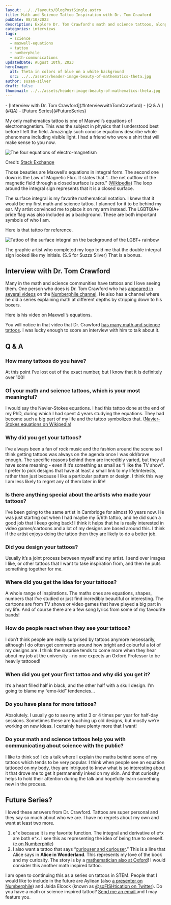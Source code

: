 ```yaml
---
layout: ../../layouts/BlogPostSingle.astro
title: Math and Science Tattoo Inspiration with Dr. Tom Crawford
pubDate: 08/10/2023
description: Explore Dr. Tom Crawford's math and science tattoos, along with insights into his unique approach to tattoo design and its impact on math communication.
categories: interviews
tags:
  - science
  - maxwell-equations
  - tattoo
  - numberphile
  - math-communications
updatedDate: August 10th, 2023
heroImage:
  alt: Theta in colors of blue on a white background
  src: ../../assets/header-image-beauty-of-mathematics-theta.jpg
author: susan-silver
draft: false
thumbnail: ../../assets/header-image-beauty-of-mathematics-theta.jpg
---
```




<Toc>
- [Interview with Dr. Tom Crawford](#InterviewwithTomCrawford)
- [Q & A ](#QA)
- [Future Series](#FutureSeries)
</Toc>



My only mathematics tattoo is one of Maxwell’s equations of electromagnetism. This was the subject in physics that I understood best 
before I left the field. Amazingly such concise equations describe whole phenomena including visible light. I had a friend who wore 
a shirt that will make sense to you now.


<Image src={equations} alt="The four equations of electro-magnetism" format="avif" quality="mid"/>


Credit: [Stack Exchange](https://physics.stackexchange.com/questions/154984/and-god-said-and-there-was-light-what-does-these-equations-mean)

Those beauties are Maxwell’s equations in integral form. The second one down is the Law of Magnetic Flux. 
It states that “...the net outflow of the magnetic field through a closed surface is zero.” ([Wikipedia](https://en.wikipedia.org/wiki/Maxwell%27s_equations)) 
The loop around the integral sign represents that it is a closed surface. 

The surface integral is my favorite mathematical notation. I knew that it would be my first math and science tattoo. I planned 
for it to be behind my ear. My artist convinced me to place it on my arm instead. The LGBTQIA+ pride flag was also included as 
a background. These are both important symbols of who I am.

Here is that tattoo for reference.


<Image src={tattoo} alt="Tattoo of the surface integral on the background of the LGBT+ rainbow" format="avif" quality="mid"/>



The graphic artist who completed my logo told me that the double integral sign looked like my initials. 
(S.S for Suzza Silver) That is a bonus. 


## Interview with Dr. Tom Crawford <a name="InterviewwithTomCrawford"></a>

Many in the math and science communities have tattoos and I love seeing them. One person who does is 
Dr. Tom Crawford who has [appeared in several videos](https://www.youtube.com/playlist?list=PLt5AfwLFPxWJ2TNTA79reKQ6S88kTvDR-)
 on the [Numberphile channel](https://beautyofmathematics.com/favorite-video-every-year-numberphile). He also has a channel where 
 he did a series explaining math at different depths by stripping down to his boxers. 

Here is his video on Maxwell’s equations. 

<YouTube id="https://www.youtube.com/watch?v=DktE2TD8LwI" />



You will notice in that video that Dr. Crawford [has many math and science tattoos](https://tomrocksmaths.com/tattoos/). 
I was lucky enough to score an interview with him to talk about it.


## Q & A <a name="QA"></a>


### How many tattoos do you have?

At this point I’ve lost out of the exact number, but I know that it is definitely over 100! 


### Of your math and science tattoos, which is your most meaningful?

I would say the Navier-Stokes equations. I had this tattoo done at the end of my PhD, during which I had spent 
4 years studying the equations. They had become such a big part of my life and the tattoo symbolizes that. 
([Navier-Stokes equations on Wikipedia](https://en.wikipedia.org/wiki/Navier%E2%80%93Stokes_equations))


### Why did you get your tattoos?

I’ve always been a fan of rock music and the fashion around the scene so I think getting tattoos was always on the agenda once 
I was old/brave enough. The specific reasons behind them are incredibly varied, but they all have some meaning - even if it’s 
something as small as “I like the TV show”. I prefer to pick designs that have at least a small link to my life/interests, 
rather than just because I like a particular pattern or design. I think this way I am less likely to regret any of them later in life!


### Is there anything special about the artists who made your tattoos? 

I’ve been going to the same artist in Cambridge for almost 10 years now. He was just starting out when I had maybe my 5/6th tattoo, 
and he did such a good job that I keep going back! I think it helps that he is really interested in video games/cartoons and a lot of
 my designs are based around this. I think if the artist enjoys doing the tattoo then they are likely to do a better job. 


### Did you design your tattoos? 

Usually it’s a joint process between myself and my artist. I send over images I like, or other tattoos that I want to take 
inspiration from, and then he puts something together for me. 


### Where did you get the idea for your tattoos?

A whole range of inspirations. The maths ones are equations, shapes, numbers that I’ve studied or just find incredibly beautiful or
 interesting. The cartoons are from TV shows or video games that have played a big part in my life. And of course there are a few song 
 lyrics from some of my favourite bands!


### How do people react when they see your tattoos? 

I don’t think people are really surprised by tattoos anymore necessarily, although I do often get comments around how bright and colourful 
a lot of my designs are. I think the surprise tends to come more when they hear about my job at the university - no one expects an Oxford
 Professor to be heavily tattooed!


### When did you get your first tattoo and why did you get it? 

It’s a heart filled half in black, and the other half with a skull design. I’m going to blame my “emo-kid” tendencies...


### Do you have plans for more tattoos?

Absolutely. I usually go to see my artist 3 or 4 times per year for half-day sessions. Sometimes these are touching up old designs, 
but mostly we’re working on new ideas. I certainly have plenty more that I want!


### Do your math and science tattoos help you with communicating about science with the public?

I like to think so! I do a talk where I explain the maths behind some of my tattoos which tends to be very popular. 
I think when people see an equation tattooed on my body, they are intrigued to know what is so interesting about it that drove me to get
 it permanently inked on my skin. And that curiosity helps to hold their attention during the talk and hopefully learn something new in the
  process.


## Future Series? <a name="FutureSeries"></a>

I loved these answers from Dr. Crawford. Tattoos are super personal and they say so much about who we are. 
I have no regrets about my own and want at least two more.



1. e^x because it is my favorite function. The integral and derivative of e^x are both e^x. I see this as representing the idea of 
being true to oneself. ([e on Numberphile](https://www.youtube.com/watch?v=AuA2EAgAegE))
2. I also want a tattoo that says “[curiouser and curiouser](https://beautyofmathematics.com/15-mathematical-cross-stitch-patterns#CuriouserandCuriouser).” This is a line that Alice says in **Alice in Wonderland**. This represents my love of the book and my curiosity. The story is by a [mathematician also at Oxford](https://www.chch.ox.ac.uk/blog/lewis-carroll)! I would consider this another math inspired tattoo. 

I am open to continuing this as a series on tattoos in STEM. People that I would like to include in the future are 
Ayliean (also [a presenter on Numberphile](https://www.youtube.com/playlist?list=PLt5AfwLFPxWIVNbbisfbcJKpb44__r2Rw)) and 
Jaida Elcock (known as [@soFISHtication on Twitter](https://twitter.com/soFISHtication)). Do you have a math or science inspired 
tattoo? [Send me an email ](mailto:beautyofmathematics@susansilver.net)and I may feature you. 


<RelatedArticles oneTitle="My Favorite Video from Every Year of Numberphile" oneURL="/favorite-video-every-year-numberphile" twoTitle="A Valentine for Mathematics" twoURL="/a-valentine-for-mathematics" threeTitle="The Annotated Numberphile a Retrospective by Year" threeURL="/the-annotated-numberphile-a-retrospective-by-year"  />
